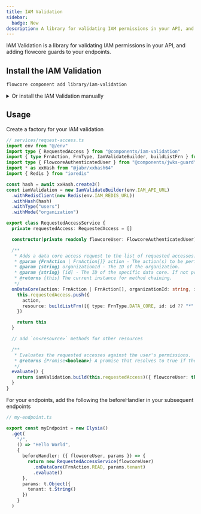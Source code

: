 ```yaml
---
title: IAM Validation
sidebar:
  badge: New
description: A library for validating IAM permissions in your API, and adding flowcore guards to your endpoints
---
```


IAM Validation is a library for validating IAM permissions in your API, and adding flowcore guards to your endpoints.

## Install the IAM Validation

```bash
flowcore component add library/iam-validation
```

<details>
  <summary>Or install the IAM Validation manually</summary>

    Run this command in your project's root directory:

    ```bash
    bun add ioredis @sinclair/typebox
    ```

    ```bash
    bunx jsr add @jabr/xxhash64
    ```

    Create a `iam-validation.ts` file in your project's lib folder, and add the following code:

    ```typescript
    // lib/iam-validation.ts
    import { ApiException } from "@components/api-exceptions"
    import type { FlowcoreAuthenticatedUser } from "@components/jwks-guard"
    import type { Logger } from "@components/logger"
    import type * as xxHash from "@jabr/xxhash64"
    import { type Static, Type } from "@sinclair/typebox"
    import type { Redis } from "ioredis"

    /**
     * Represents an API forbidden exception. This exception is thrown when the server refuses to authorize the request.
     *
     * @property {number} status - The HTTP status code for the exception, which is 403.
     * @property {string} code - The error code for the exception, which is "FORBIDDEN".
     */
    export class IamForbiddenException extends ApiException {
      public status = 403
      public code = "FORBIDDEN"

      constructor(
        message: string,
        public readonly validPolicies?: { policyFrn: string; statementId: string }[],
        public readonly invalidRequest?: RequestedAccess,
      ) {
        super(message)
      }
    }

    /**
     * Defines the structure of requested access for IAM validation.
     *
     * @property {action} - The action or actions to validate against.
     * @property {resource} - The resource to validate, in order of granularity. First match wins.
     */
    export const requestedAccess = Type.Array(
      Type.Object({
        action: Type.Union([Type.String(), Type.Array(Type.String())], {
          description: "The action or actions to validate against",
          examples: ["read", "write", "fetch", "ingest"],
        }),
        resource: Type.Array(Type.String({ pattern: "^frn::" }), {
          description: "The resource to validate, in order of granularity. First match wins.",
          examples: [
            [
              "frn::tenant",
              "frn::tenant:data-core/24005dde-7476-4692-aec4-175d2e5a9b9e",
              "frn::tenant:flow-type/6a394228-e1a1-4491-b280-0117f481be32",
              "frn::tenant:event-type/ffff7fe3-45c7-4a96-afe2-2519ee342d69",
            ],
            [
              "frn::13ea0ce0-2f5c-46c4-b4f2-e0e15c5d1cda",
              "frn::13ea0ce0-2f5c-46c4-b4f2-e0e15c5d1cda:data-core/24005dde-7476-4692-aec4-175d2e5a9b9e",
              "frn::13ea0ce0-2f5c-46c4-b4f2-e0e15c5d1cda:flow-type/6a394228-e1a1-4491-b280-0117f481be32",
              "frn::13ea0ce0-2f5c-46c4-b4f2-e0e15c5d1cda:event-type/ffff7fe3-45c7-4a96-afe2-2519ee342d69",
            ],
          ],
        }),
      }),
    )

    /**
     * Represents the type of requested access for IAM validation.
     */
    export type RequestedAccess = Static<typeof requestedAccess>

    /**
     * Represents the response from IAM validation.
     *
     * @property {valid} - Indicates if the validation was successful.
     * @property {validPolicies} - The policies that were validated.
     * @property {checksum} - The checksum of the validation request.
     * @property {invalidRequest} - The invalid request details if validation failed.
     */
    export type IamValidationResponse =
      | {
          valid: true
          validPolicies: { policyFrn: string; statementId: string }[]
          checksum: string
        }
      | {
          valid: false
          invalidRequest: RequestedAccess
          validPolicies: { policyFrn: string; statementId: string }[]
        }

    export class IamValidateBuilder {
      private redisClient: Redis | undefined
      private hash!: xxHash.Hasher
      private type: "users" | "keys" = "users"
      private mode: "tenant" | "organization" = "tenant"
      private hashMap: Map<string, boolean> = new Map()
      private logger: Logger | undefined

      constructor(private readonly iamApiUrl: string) {}

      /**
       * Sets the Redis client for caching.
       *
       * @param {Redis} redisClient - The Redis client instance.
       * @returns {IamValidateBuilder} - This instance for method chaining.
       */
      public withRedisClient(redisClient: Redis): IamValidateBuilder {
        this.redisClient = redisClient
        return this
      }

      /**
       * Sets the hash function for generating checksums.
       *
       * @param {xxHash.Hasher} hash - The hash function instance.
       * @returns {IamValidateBuilder} - This instance for method chaining.
       */
      public withHash(hash: xxHash.Hasher): IamValidateBuilder {
        this.hash = hash
        return this
      }

      /**
       * Sets the type of validation to perform.
       *
       * @param {"users" | "keys"} type - The type of validation.
       * @returns {IamValidateBuilder} - This instance for method chaining.
       */
      public withType(type: "users" | "keys"): IamValidateBuilder {
        this.type = type
        return this
      }

      /**
       * Sets the mode of validation to perform.
       *
       * @param {"tenant" | "organization"} mode - The mode of validation.
       * @returns {IamValidateBuilder} - This instance for method chaining.
       */
      public withMode(mode: "tenant" | "organization"): IamValidateBuilder {
        this.mode = mode
        return this
      }

      /**
       * Sets the logger for logging validation events.
       *
       * @param {Logger} logger - The logger instance.
       * @returns {IamValidateBuilder} - This instance for method chaining.
       */
      public withLogger(logger: Logger): IamValidateBuilder {
        this.logger = logger
        return this
      }

      /**
       * Builds the IAM validation process.
       *
       * @param {RequestedAccess} requestedAccess - The requested access details.
       * @returns {(flowcoreUser: FlowcoreAuthenticatedUser) => Promise<void>} - A promise that resolves to void.
       */
      public build(
        requestedAccess: RequestedAccess,
      ): (options: { flowcoreUser: FlowcoreAuthenticatedUser }) => Promise<void> {
        const checksum = this.hash.hash(JSON.stringify(requestedAccess), "hex").toString()
        return async ({ flowcoreUser }: { flowcoreUser: FlowcoreAuthenticatedUser }): Promise<void> => {
          const { id } = flowcoreUser
          const localChecksum = this.hashMap.has(`${id}-${checksum}`)
          if (localChecksum) {
            const cacheKey = `iam:${this.type}-validation:${checksum}:${id}`

            if (this.redisClient) {
              const cached = await this.redisClient.get(cacheKey)
              if (cached === "true") {
                return
              }
            }
          }

          const validation = await fetch(`${this.iamApiUrl}/api/v1/validate/${this.type}/${id}`, {
            method: "POST",
            headers: {
              "Content-Type": "application/json",
            },
            body: JSON.stringify({
              mode: this.mode,
              requestedAccess,
            }),
          })

          const data = (await validation.json()) as IamValidationResponse

          if (data.valid) {
            this.hashMap.set(`${id}-${data.checksum}`, true)
            this.logger?.debug(`IAM validation passed for ${this.type} ${id} with checksum ${data.checksum}`)
          } else {
            this.logger?.error("IAM validation failed", data)
            throw new IamForbiddenException("IAM validation failed", data.validPolicies, data.invalidRequest)
          }
        }
      }
    }

    /**
     * Enum for defining the types of FRNs.
     *
     * @enum {string}
     */
    export enum FrnType {
      USER = "user",
      KEY = "key",
      ROLE = "role",
      POLICY = "policy",
      ORGANIZATION = "organization",
      DATA_CORE = "data-core",
      FLOW_TYPE = "flow-type",
      EVENT_TYPE = "event-type",
      ALL = "*",
    }

    /**
     * Enum for defining the actions that can be performed on FRNs.
     *
     * @enum {string}
     */
    export enum FrnAction {
      READ = "read",
      WRITE = "write",
      INGEST = "ingest",
      FETCH = "fetch",
      ALL = "*",
    }

    /**
     * Builds a fully qualified FRN string.
     *
     * @param {string} tenantOrOrganizationId - The tenant or organization ID.
     * @param {FrnType} type - The type of FRN.
     * @param {string} [id] - The ID of the FRN.
     * @returns {string} - The fully qualified FRN string.
     */
    export const buildFrn = (tenantOrOrganizationId: string, type: FrnType, id?: string): string => {
      return `frn::${tenantOrOrganizationId}:${type}${id ? `/${id}` : ""}`
    }

    /**
     * Builds a list of fully qualified FRN strings.
     *
     * @param {{ type: FrnType; id?: string }[]} items - The list of items to build FRNs for.
     * @param {string} tenantOrOrganizationId - The tenant or organization ID.
     * @returns {string[]} - A list of fully qualified FRN strings.
     */
    export const buildListFrn = (items: { type: FrnType; id?: string }[], tenantOrOrganizationId: string): string[] => {
      return [
        buildFrn(tenantOrOrganizationId, FrnType.ALL),
        ...items.map((item) => buildFrn(tenantOrOrganizationId, item.type, item.id)),
      ]
    }
    ```
</details>

## Usage


Create a factory for your IAM validation

```typescript
// services/request-access.ts
import env from "@/env"
import type { RequestedAccess } from "@components/iam-validation"
import { type FrnAction, FrnType, IamValidateBuilder, buildListFrn } from "@components/iam-validation"
import type { FlowcoreAuthenticatedUser } from "@components/jwks-guard"
import * as xxHash from "@jabr/xxhash64"
import { Redis } from "ioredis"

const hash = await xxHash.create3()
const iamValidation = new IamValidateBuilder(env.IAM_API_URL)
  .withRedisClient(new Redis(env.IAM_REDIS_URL))
  .withHash(hash)
  .withType("users")
  .withMode("organization")

export class RequestedAccessService {
  private requestedAccess: RequestedAccess = []

  constructor(private readonly flowcoreUser: FlowcoreAuthenticatedUser) {}

  /**
   * Adds a data core access request to the list of requested accesses.
   * @param {FrnAction | FrnAction[]} action - The action(s) to be performed on the data core.
   * @param {string} organizationId - The ID of the organization.
   * @param {string} [id] - The ID of the specific data core. If not provided, defaults to "*" (all data cores).
   * @returns {this} The current instance for method chaining.
   */
  onDataCore(action: FrnAction | FrnAction[], organizationId: string, id?: string) {
    this.requestedAccess.push({
      action,
      resource: buildListFrn([{ type: FrnType.DATA_CORE, id: id ?? "*" }], organizationId),
    })

    return this
  }

  // add `on<resource>` methods for other resources

  /**
   * Evaluates the requested accesses against the user's permissions.
   * @returns {Promise<boolean>} A promise that resolves to true if the user has all requested permissions, false otherwise.
   */
  evaluate() {
    return iamValidation.build(this.requestedAccess)({ flowcoreUser: this.flowcoreUser })
  }
}
```

For your endpoints, add the following the beforeHandler in your subsequent endpoints

```typescript
// my-endpoint.ts

export const myEndpoint = new Elysia()
  .get(
    "/", 
    () => "Hello World", 
    {
      beforeHandler: ({ flowcoreUser, params }) => {
        return new RequestedAccessService(flowcoreUser)
          .onDataCore(FrnAction.READ, params.tenant)
          .evaluate()
      },
      params: t.Object({
        tenant: t.String()
      })
    }
  )
```

